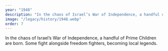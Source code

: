 ```yaml
---
year: "1948"
description: "In the chaos of Israel’s War of Independence, a handful of Prime Children are born. Some fight alongside freedom fighters, becoming local legends."
image: "/legacy/history/1948.webp"
order: 7
---
```


In the chaos of Israel’s War of Independence, a handful of Prime Children are born. Some fight alongside freedom fighters, becoming local legends.
